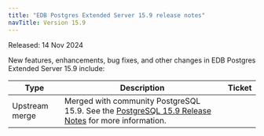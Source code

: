 ```yaml
---
title: "EDB Postgres Extended Server 15.9 release notes"
navTitle: Version 15.9
---
```


Released: 14 Nov 2024

New features, enhancements, bug fixes, and other changes in EDB Postgres Extended Server 15.9 include:

| Type           | Description                                                                                                                                                | Ticket  |
|----------------|------------------------------------------------------------------------------------------------------------------------------------------------------------|---------|
| Upstream merge | Merged with community PostgreSQL 15.9. See the [PostgreSQL 15.9 Release Notes](https://www.postgresql.org/docs/15/release-15-9.html) for more information. |         |



